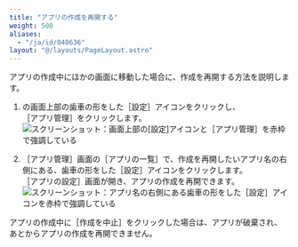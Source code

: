 ```yaml
---
title: "アプリの作成を再開する"
weight: 500
aliases:
  - "/ja/id/040636"
layout: "@/layouts/PageLayout.astro"
---
```




アプリの作成中にほかの画面に移動した場合に、作成を再開する方法を説明します。

1. <Kintone />の画面上部の歯車の形をした<Wovn>［設定］</Wovn>アイコンをクリックし、<Wovn>［アプリ管理］</Wovn>をクリックします。  
   <Img src="/k/kintone/img-ja/restart_creating_app_img02.png" alt="スクリーンショット：画面上部の[設定]アイコンと［アプリ管理］を赤枠で強調している" />

1. <Wovn>［アプリ管理］</Wovn>画面の<Wovn>［アプリの一覧］</Wovn>で、作成を再開したいアプリ名の右側にある、歯車の形をした<Wovn>［設定］</Wovn>アイコンをクリックします。  
  <Wovn>［アプリの設定］</Wovn>画面が開き、アプリの作成を再開できます。  
   <Img src="/k/kintone/img-ja/restart_creating_app_img01.png" alt="スクリーンショット：アプリ名の右側にある歯車の形をした［設定］アイコンを赤枠で強調している" />

<Note>

アプリの作成中に<Wovn>［作成を中止］</Wovn>をクリックした場合は、アプリが破棄され、あとからアプリの作成を再開できません。

</Note>
